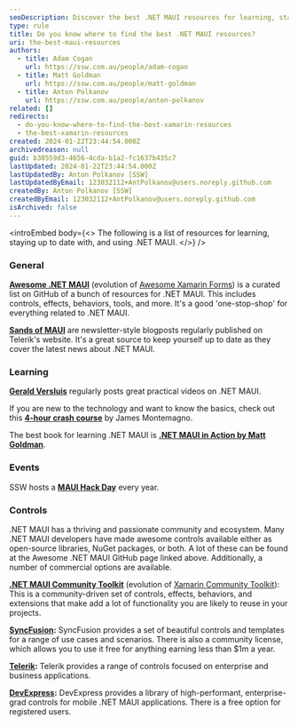 ```yaml
---
seoDescription: Discover the best .NET MAUI resources for learning, staying up-to-date, and using Microsoft's cross-platform framework.
type: rule
title: Do you know where to find the best .NET MAUI resources?
uri: the-best-maui-resources
authors:
  - title: Adam Cogan
    url: https://ssw.com.au/people/adam-cogan
  - title: Matt Goldman
    url: https://ssw.com.au/people/matt-goldman
  - title: Anton Polkanov
    url: https://ssw.com.au/people/anton-polkanov
related: []
redirects:
  - do-you-know-where-to-find-the-best-xamarin-resources
  - the-best-xamarin-resources
created: 2024-01-22T23:44:54.000Z
archivedreason: null
guid: b30559d3-4656-4cda-b1a2-fc1637b435c7
lastUpdated: 2024-01-22T23:44:54.000Z
lastUpdatedBy: Anton Polkanov [SSW]
lastUpdatedByEmail: 123032112+AntPolkanov@users.noreply.github.com
createdBy: Anton Polkanov [SSW]
createdByEmail: 123032112+AntPolkanov@users.noreply.github.com
isArchived: false
---
```


<introEmbed
  body={<>
The following is a list of resources for learning, staying up to date with, and using .NET MAUI.
  </>}
/>
### General

**[Awesome .NET MAUI](https://github.com/jsuarezruiz/awesome-dotnet-maui)** (evolution of [Awesome Xamarin Forms](https://github.com/jsuarezruiz/awesome-xamarin-forms)) is a curated list on GitHub of a bunch of resources for .NET MAUI. This includes controls, effects, behaviors, tools, and more. It's a good 'one-stop-shop' for everything related to .NET MAUI.

**[Sands of MAUI](https://www.telerik.com/blogs/mobile-net-maui)** are newsletter-style blogposts regularly published on Telerik's website. It's a great source to keep yourself up to date as they cover the latest news about .NET MAUI.

### Learning

[**Gerald Versluis**](https://www.youtube.com/@jfversluis) regularly posts great practical videos on .NET MAUI.

If you are new to the technology and want to know the basics, check out this [**4-hour crash course**](https://www.youtube.com/watch?v=DuNLR_NJv8U) by James Montemagno.

The best book for learning .NET MAUI is **[.NET MAUI in Action by Matt Goldman](https://www.manning.com/books/dot-net-maui-in-action?utm_source=goforgoldman&utm_medium=affiliate&utm_campaign=book_goldman_dot_5_10_22&a_aid=goforgoldman&a_bid=38933097)**.

<!---and **[.NET MAUI Projects by Michael Cummings, Daniel Hindrikes and Johan Karlsson](https://www.packtpub.com/product/net-maui-projects-third-edition/9781837634910)**. -->

### Events

SSW hosts a **[MAUI Hack Day](https://mauihackday.com/)** every year.

### Controls

.NET MAUI has a thriving and passionate community and ecosystem. Many .NET MAUI developers have made awesome controls available either as open-source libraries, NuGet packages, or both. A lot of these can be found at the Awesome .NET MAUI GitHub page linked above. Additionally, a number of commercial options are available.

**[.NET MAUI Community Toolkit](https://github.com/CommunityToolkit/Maui)** (evolution of [Xamarin Community Toolkit](https://github.com/xamarin/XamarinCommunityToolkit)): This is a community-driven set of controls, effects, behaviors, and extensions that make add a lot of functionality you are likely to reuse in your projects.

**[SyncFusion](https://www.syncfusion.com/maui-controls):** SyncFusion provides a set of beautiful controls and templates for a range of use cases and scenarios. There is also a community license, which allows you to use it free for anything earning less than $1m a year.

**[Telerik](https://www.telerik.com/maui-ui):** Telerik provides a range of controls focused on enterprise and business applications.

**[DevExpress](https://www.devexpress.com/maui/):** DevExpress provides a library of high-performant, enterprise-grad controls for mobile .NET MAUI applications. There is a free option for registered users.
